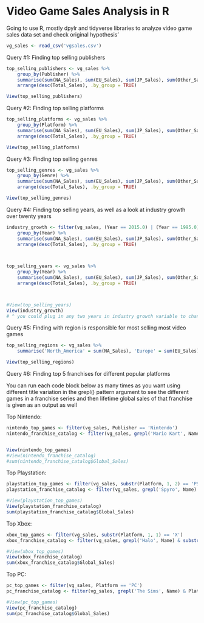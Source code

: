 # Video Game Sales Analysis in R

Going to use R, mostly dpylr and tidyverse libraries to analyze video game sales data set and check original hypothesis'

```r

vg_sales <- read_csv('vgsales.csv')
```

Query #1: Finding top selling publishers

```r
top_selling_publishers <- vg_sales %>%
    group_by(Publisher) %>%
    summarise(sum(NA_Sales), sum(EU_Sales), sum(JP_Sales), sum(Other_Sales), 'Total_Sales' = sum(Global_Sales)) %>%
    arrange(desc(Total_Sales), .by_group = TRUE)

View(top_selling_publishers)


```

Query #2: Finding top selling platforms

```r
top_selling_platforms <- vg_sales %>%
    group_by(Platform) %>%
    summarise(sum(NA_Sales), sum(EU_Sales), sum(JP_Sales), sum(Other_Sales), 'Total_Sales' = sum(Global_Sales)) %>%
    arrange(desc(Total_Sales), .by_group = TRUE)

View(top_selling_platforms)
```

Query #3: Finding top selling genres

```r
top_selling_genres <- vg_sales %>%
    group_by(Genre) %>%
    summarise(sum(NA_Sales), sum(EU_Sales), sum(JP_Sales), sum(Other_Sales), Total_Sales = sum(Global_Sales)) %>%
    arrange(desc(Total_Sales), .by_group = TRUE)

View(top_selling_genres)
```

Query #4: Finding top selling years, as well as a look at industry growth over twenty years

```r
industry_growth <- filter(vg_sales, (Year == 2015.0) | (Year == 1995.0)) %>%
    group_by(Year) %>%
    summarise(sum(NA_Sales), sum(EU_Sales), sum(JP_Sales), sum(Other_Sales), Total_Sales = sum(Global_Sales)) %>%
    arrange(desc(Total_Sales), .by_group = TRUE)
    


top_selling_years <- vg_sales %>%
    group_by(Year) %>%
    summarise(sum(NA_Sales), sum(EU_Sales), sum(JP_Sales), sum(Other_Sales), Total_Sales = sum(Global_Sales)) %>%
    arrange(desc(Total_Sales), .by_group = TRUE)



#View(top_selling_years)
View(industry_growth)
# ^ you could plug in any two years in industry growth variable to change snapshot view
```

Query #5: Finding with region is responsible for most selling most video games

```r
top_selling_regions <- vg_sales %>%
    summarise('North_America' = sum(NA_Sales), 'Europe' = sum(EU_Sales), 'Japan' = sum(JP_Sales), 'Other' = sum(Other_Sales))

View(top_selling_regions)
```

Query #6: Finding top 5 franchises for different popular platforms

You can run each code block below as many times as you want using different title variation in the grepl() pattern argument to see the different games in a franchise series and then lifetime global sales of that franchise is given as an output as well

Top Nintendo:

```r
nintendo_top_games <- filter(vg_sales, Publisher == 'Nintendo')
nintendo_franchise_catalog <- filter(vg_sales, grepl('Mario Kart', Name) & (Publisher == 'Nintendo'))


View(nintendo_top_games)
#View(nintendo_franchise_catalog)
#sum(nintendo_franchise_catalog$Global_Sales)
```

Top Playstation:

```r
playstation_top_games <- filter(vg_sales, substr(Platform, 1, 2) == 'PS')
playstation_franchise_catalog <- filter(vg_sales, grepl('Spyro', Name) & substr(Platform, 1, 2) == 'PS')

#View(playstation_top_games)
View(playstation_franchise_catalog)
sum(playstation_franchise_catalog$Global_Sales)
```

Top Xbox:

```r
xbox_top_games <- filter(vg_sales, substr(Platform, 1, 1) == 'X')
xbox_franchise_catalog <- filter(vg_sales, grepl('Halo', Name) & substr(Platform, 1, 1) == 'X')

#View(xbox_top_games)
View(xbox_franchise_catalog)
sum(xbox_franchise_catalog$Global_Sales)
```

Top PC:

```r
pc_top_games <- filter(vg_sales, Platform == 'PC')
pc_franchise_catalog <- filter(vg_sales, grepl('The Sims', Name) & Platform == 'PC')

#View(pc_top_games)
View(pc_franchise_catalog)
sum(pc_franchise_catalog$Global_Sales)


```
